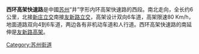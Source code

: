 '''西环高架快速路'''是中國[[苏州|苏州]]“井”字形内环高架快速路的西段。南北走向，全长约6公里，北接[[新庄立交|新庄立交]]南接[[友新路立交|友新路立交]]，高架设计双向6车道，高架限速80 Km/h，地面道路双向4到6车道，两边各有非机动车道和人行道。西环高架快速路的南延伸是[[友新路高架|友新路高架]]。
[[Category:苏州街道|Category:苏州街道]]
{{suzhou-stub}}